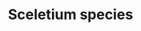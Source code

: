 ---
title: Sceletium species
aka:
  - kanna
  - kougoed
family_members:
  - Sceletium tortuosum
  - Sceletium anatomicum
  - Sceletium expansum
  - Sceletium strictum
duration_chart_title: Oral Duration of Sceletium tortuosum
duration_chart:
  total: 4–6 hours
  onset: 37m
  coming_up: 1h
  plateau: 90m
  coming_down: 210m
  after_effects: 5h
positive_effects: mood lift, increased energy, feelings of connection, sensory appreciation
neutral_effects: appetite suppression, disinhibition
negative_effects: increased heart rate, muscle tension
image_location: /src/assets/Images/Sceletium species/Kanna_leaf_iN2.jpeg
dosage_table:
  title: Oral Dosage of Dried Sceletium tortuosum Leaf
  threshold: 50 mg
  light: 500 mg
  common: 750 mg
  strong: 1.5 g
  heavy: 2+ g
--- 